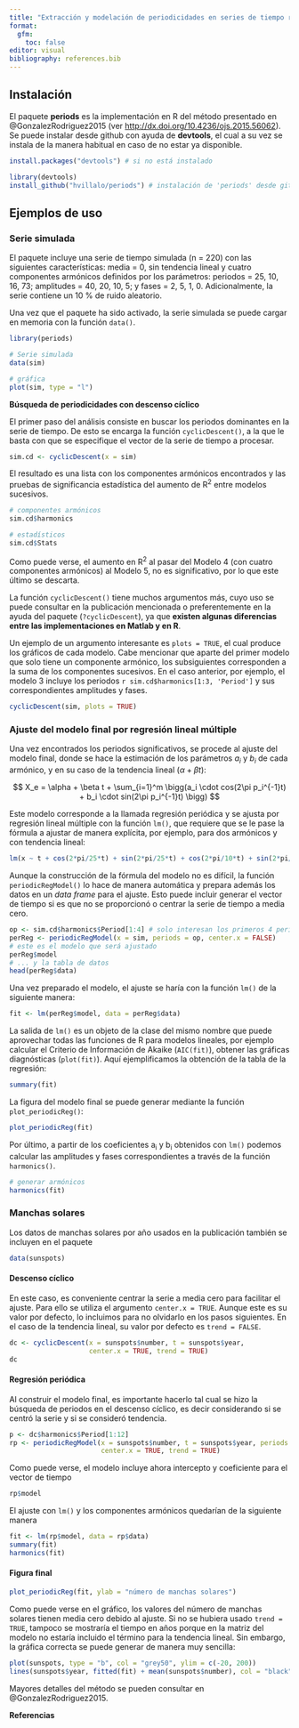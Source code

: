 ```yaml
---
title: "Extracción y modelación de periodicidades en series de tiempo regulares. El paquete 'periods'."
format: 
  gfm:
    toc: false
editor: visual
bibliography: references.bib
---
```


## Instalación

El paquete **periods** es la implementación en R del método presentado en @GonzalezRodriguez2015 (ver <http://dx.doi.org/10.4236/ojs.2015.56062>). Se puede instalar desde github con ayuda de **devtools**, el cual a su vez se instala de la manera habitual en caso de no estar ya disponible.

```r
install.packages("devtools") # si no está instalado

library(devtools)
install_github("hvillalo/periods") # instalación de 'periods' desde github
```

## Ejemplos de uso

### Serie simulada

El paquete incluye una serie de tiempo simulada (n = 220) con las siguientes características: media = 0, sin tendencia lineal y cuatro componentes armónicos definidos por los parámetros: periodos = 25, 10, 16, 73; amplitudes = 40, 20, 10, 5; y fases = 2, 5, 1, 0. Adicionalmente, la serie contiene un 10 % de ruido aleatorio.

Una vez que el paquete ha sido activado, la serie simulada se puede cargar en memoria con la función `data()`.

```r
library(periods)

# Serie simulada
data(sim)

# gráfica 
plot(sim, type = "l")
```

**Búsqueda de periodicidades con descenso cíclico**

El primer paso del análisis consiste en buscar los periodos dominantes en la serie de tiempo. De esto se encarga la función `cyclicDescent()`, a la que le basta con que se especifique el vector de la serie de tiempo a procesar.

```r
sim.cd <- cyclicDescent(x = sim)
```

El resultado es una lista con los componentes armónicos encontrados y las pruebas de significancia estadística del aumento de R^2^ entre modelos sucesivos.

```r
# componentes armónicos
sim.cd$harmonics

# estadísticos
sim.cd$Stats
```

Como puede verse, el aumento en R^2^ al pasar del Modelo 4 (con cuatro componentes armónicos) al Modelo 5, no es significativo, por lo que este último se descarta.

La función `cyclicDescent()` tiene muchos argumentos más, cuyo uso se puede consultar en la publicación mencionada o preferentemente en la ayuda del paquete (`?cyclicDescent`), ya que **existen algunas diferencias entre las implementaciones en Matlab y en R**.

Un ejemplo de un argumento interesante es `plots = TRUE`, el cual produce los gráficos de cada modelo. Cabe mencionar que aparte del primer modelo que solo tiene un componente armónico, los subsiguientes corresponden a la suma de los componentes sucesivos. En el caso anterior, por ejemplo, el modelo 3 incluye los periodos `r sim.cd$harmonics[1:3, 'Period']` y sus correspondientes amplitudes y fases.

```r
cyclicDescent(sim, plots = TRUE)
```

### Ajuste del modelo final por regresión lineal múltiple

Una vez encontrados los periodos significativos, se procede al ajuste del modelo final, donde se hace la estimación de los parámetros $a_i$ y $b_i$ de cada armónico, y en su caso de la tendencia lineal ($\alpha + \beta t$):

$$ X_e = \alpha + \beta t + \sum_{i=1}^m \bigg(a_i \cdot cos(2\pi p_i^{-1}t) + b_i \cdot sin(2\pi p_i^{-1}t) \bigg) $$

Este modelo corresponde a la llamada regresión periódica y se ajusta por regresión lineal múltiple con la función `lm()`, que requiere que se le pase la fórmula a ajustar de manera explícita, por ejemplo, para dos armónicos y con tendencia lineal:

```r
lm(x ~ t + cos(2*pi/25*t) + sin(2*pi/25*t) + cos(2*pi/10*t) + sin(2*pi/10*t))
```

Aunque la construcción de la fórmula del modelo no es difícil, la función `periodicRegModel()` lo hace de manera automática y prepara además los datos en un *data frame* para el ajuste. Esto puede incluir generar el vector de tiempo si es que no se proporcionó o centrar la serie de tiempo a media cero.

```r
op <- sim.cd$harmonics$Period[1:4] # solo interesan los primeros 4 periodos
perReg <- periodicRegModel(x = sim, periods = op, center.x = FALSE)
# este es el modelo que será ajustado
perReg$model
# ... y la tabla de datos
head(perReg$data) 
```

Una vez preparado el modelo, el ajuste se haría con la función `lm()` de la siguiente manera:

```r
fit <- lm(perReg$model, data = perReg$data)
```

La salida de `lm()` es un objeto de la clase del mismo nombre que puede aprovechar todas las funciones de R para modelos lineales, por ejemplo calcular el Criterio de Información de Akaike (`AIC(fit)`), obtener las gráficas diagnósticas (`plot(fit)`). Aquí ejemplificamos la obtención de la tabla de la regresión:

```r
summary(fit)
```

La figura del modelo final se puede generar mediante la función `plot_periodicReg()`:

```r
plot_periodicReg(fit)
```

Por último, a partir de los coeficientes a~i~ y b~i~ obtenidos con `lm()` podemos calcular las amplitudes y fases correspondientes a través de la función `harmonics()`.

```r
# generar armónicos
harmonics(fit)
```

### Manchas solares

Los datos de manchas solares por año usados en la publicación también se incluyen en el paquete

```r
data(sunspots)
```

#### Descenso cíclico

En este caso, es conveniente centrar la serie a media cero para facilitar el ajuste. Para ello se utiliza el argumento `center.x = TRUE`. Aunque este es su valor por defecto, lo incluimos para no olvidarlo en los pasos siguientes. En el caso de la tendencia lineal, su valor por defecto es `trend = FALSE`.

```r
dc <- cyclicDescent(x = sunspots$number, t = sunspots$year, 
                    center.x = TRUE, trend = TRUE)
dc
```

#### Regresión periódica

Al construir el modelo final, es importante hacerlo tal cual se hizo la búsqueda de periodos en el descenso cíclico, es decir considerando si se centró la serie y si se consideró tendencia.

```r
p <- dc$harmonics$Period[1:12]
rp <- periodicRegModel(x = sunspots$number, t = sunspots$year, periods = p, 
                       center.x = TRUE, trend = TRUE)

```

Como puede verse, el modelo incluye ahora intercepto y coeficiente para el vector de tiempo

```r
rp$model
```

El ajuste con `lm()` y los componentes armónicos quedarían de la siguiente manera

```r
fit <- lm(rp$model, data = rp$data)
summary(fit)
harmonics(fit)
```

#### Figura final

```r
plot_periodicReg(fit, ylab = "número de manchas solares")
```

Como puede verse en el gráfico, los valores del número de manchas solares tienen media cero debido al ajuste. Si no se hubiera usado `trend = TRUE`, tampoco se mostraría el tiempo en años porque en la matriz del modelo no estaría incluido el término para la tendencia lineal. Sin embargo, la gráfica correcta se puede generar de manera muy sencilla:

```r
plot(sunspots, type = "b", col = "grey50", ylim = c(-20, 200))
lines(sunspots$year, fitted(fit) + mean(sunspots$number), col = "black", lwd = 2)
```

Mayores detalles del método se pueden consultar en @GonzalezRodriguez2015.

**Referencias**
